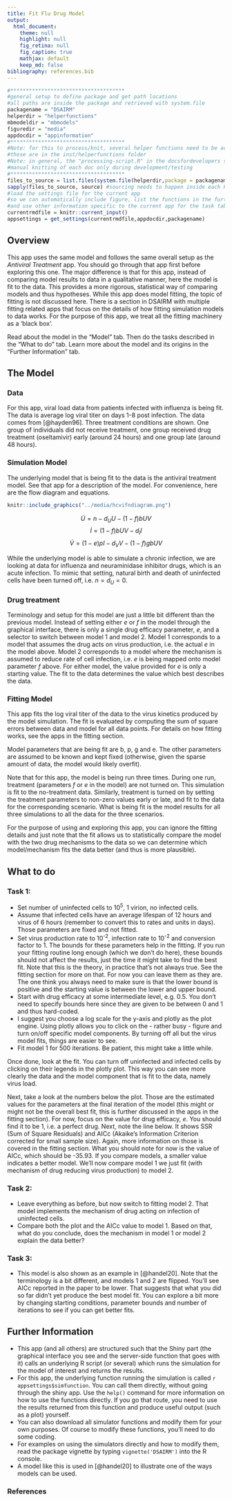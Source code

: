 ```yaml
---
title: Fit Flu Drug Model 
output:
  html_document:
    theme: null
    highlight: null
    fig_retina: null
    fig_caption: true
    mathjax: default 
    keep_md: false
bibliography: references.bib
---
```


```r
#*************************************
#general setup to define package and get path locations
#all paths are inside the package and retrieved with system.file
packagename = "DSAIRM"
helperdir = "helperfunctions"
mbmodeldir = "mbmodels"
figuredir = "media"
appdocdir = "appinformation" 
#*************************************
#Note: for this to process/knit, several helper functions need to be available (sourced) first
#those are in the inst/helperfunctions folder
#Note: in general, the "processing-script.R" in the docsfordevelopers should be used to produce the html docs
#manual knitting of each doc only during development/testing
#*************************************
files_to_source = list.files(system.file(helperdir,package = packagename),full.names=TRUE)
sapply(files_to_source, source) #sourcing needs to happen inside each Rmd file since knitr starts a new environment
#load the settings file for the current app 
#so we can automatically include figure, list the functions in the further information section
#and use other information specific to the current app for the task table generation
currentrmdfile = knitr::current_input() 
appsettings = get_settings(currentrmdfile,appdocdir,packagename)
```



## Overview {#shinytab1}
This app uses the same model and follows the same overall setup as the _Antiviral Treatment_ app. You should go through that app first before exploring this one. 
The major difference is that for this app, instead of comparing model results to data in a qualitative manner, here the model is fit to the data. This provides a more rigorous, statistical way of comparing models and thus hypotheses.
While this app does model fitting, the topic of fitting is not discussed here. There is a section in DSAIRM with multiple fitting related apps that focus on the details of how fitting simulation models to data works. For the purpose of this app, we treat all the fitting machinery as a 'black box'.

Read about the model in the "Model" tab. Then do the tasks described in the "What to do" tab. Learn more about the model and its origins in the "Further Information" tab.


## The Model {#shinytab2}

### Data
For this app, viral load data from patients infected with influenza is being fit. The data is average log viral titer on days 1-8 post infection. The data comes from [@hayden96]. 
Three treatment conditions are shown. One group of individuals did not receive treatment, one group received drug treatment (oseltamivir) early (around 24 hours) and one group late (around 48 hours).


### Simulation Model 
The underlying model that is being fit to the data is the antiviral treatment model. See that app for a description of the model. For convenience, here are the flow diagram and equations. 


```r
knitr::include_graphics("../media/hcvifndiagram.png")
```

$$\dot U = n - d_U U - (1-f)bUV$$ 
$$\dot I = (1-f)bUV - d_I I$$
$$\dot V = (1-e)pI - d_V V - (1-f)gbUV$$

While the underlying model is able to simulate a chronic infection, we are looking at data for influenza and neuraminidase inhibitor drugs, which is an acute infection. To mimic that setting, natural birth and death of uninfected cells have been turned off, i.e. $n = d_U = 0$.

### Drug treatment
Terminology and setup for this model are just a little bit different than the previous model. Instead of setting either $e$ or $f$ in the model through the graphical interface, there is only a single drug efficacy parameter, $e$, and a selector to switch between model 1 and model 2. Model 1 corresponds to a model that assumes the drug acts on virus production, i.e. the actual $e$ in the model above. Model 2 corresponds to a model where the mechanism is assumed to reduce rate of cell infection, i.e. $e$ is being mapped onto model parameter $f$ above. For either model, the value provided for $e$ is only a starting value. The fit to the data determines the value which best describes the data.


### Fitting Model
This app fits the log viral titer of the data to the virus kinetics produced by the model simulation. The fit is evaluated by computing the sum of square errors between data and model for all data points. For details on how fitting works, see the apps in the fitting section. 

Model parameters that are being fit are b, p, g and e. The other parameters are assumed to be known and kept fixed (otherwise, given the sparse amount of data, the model would likely overfit).

Note that for this app, the model is being run three times. During one run, treatment (parameters $f$ or $e$ in the model) are not turned on. This simulation is fit to the no-treatment data. Similarly, treatment is turned on by setting the treatment parameters to non-zero values early or late, and fit to the data for the corresponding scenario. What is being fit is the model results for all three simulations to all the data for the three scenarios. 

For the purpose of using and exploring this app, you can ignore the fitting details and just note that the fit allows us to statistically compare the model with the two drug mechanisms to the data so we can determine which model/mechanism fits the data better (and thus is more plausible).


## What to do {#shinytab3}



### Task 1: 

* Set number of uninfected cells to 10^5^, 1 virion, no infected cells.
* Assume that infected cells have an average lifespan of 12 hours and virus of 6 hours (remember to convert this to rates and units in days). Those parameters are fixed and not fitted.
* Set virus production rate to 10^-2^, infection rate to 10^-2^ and conversion factor to 1. The bounds for these parameters help in the fitting. If you run your fitting routine long enough (which we don't do here), these bounds should not affect the results, just the time it might take to find the best fit. Note that this is the theory, in practice that's not always true. See the fitting section for more on that. For now you can leave them as they are. The one think you always need to make sure is that the lower bound is positive and the starting value is between the lower and upper bound.  
* Start with drug efficacy at some intermediate level, e.g. 0.5. You don't need to specify bounds here since they are given to be between 0 and 1 and thus hard-coded.
* I suggest you choose a log scale for the y-axis and plotly as the plot engine. Using plotly allows you to click on the - rather busy - figure and turn on/off specific model components. By turning off all but the virus model fits, things are easier to see.
* Fit model 1 for 500 iterations. Be patient, this might take a little while. 

Once done, look at the fit. You can turn off uninfected and infected cells by clicking on their legends in the plotly plot. This way you can see more clearly the data and the model component that is fit to the data, namely virus load.

Next, take a look at the numbers below the plot. Those are the estimated values for the parameters at the final iteration of the model (this might or might not be the overall best fit, this is further discussed in the apps in the fitting section). For now, focus on the value for drug efficacy, $e$. You should find it to be 1, i.e. a perfect drug. Next, note the line below. It shows SSR (Sum of Square Residuals) and AICc (Akaike's Information Criterion corrected for small sample size). Again, more information on those is covered in the fitting section. What you should note for now is the value of AICc, which should be -35.93. If you compare models, a smaller value indicates a better model. We'll now compare model 1 we just fit (with mechanism of drug reducing virus production) to model 2.

### Task 2: 
* Leave everything as before, but now switch to fitting model 2. That model implements the mechanism of drug acting on infection of uninfected cells.
* Compare both the plot and the AICc value to model 1. Based on that, what do you conclude, does the mechanism in model 1 or model 2 explain the data better?

### Task 3:
* This model is also shown as an example in [@handel20]. Note that the terminology is a bit different, and models 1 and 2 are flipped. You'll see AICc reported in the paper to be lower. That suggests that what you did so far didn't yet produce the best model fit. You can explore a bit more by changing starting conditions, parameter bounds and number of iterations to see if you can get better fits.



## Further Information {#shinytab4}
* This app (and all others) are structured such that the Shiny part (the graphical interface you see and the server-side function that goes with it) calls an underlying R script (or several) which runs the simulation for the model of interest and returns the results.
* For this app, the underlying function running the simulation is called ``r appsettings$simfunction``. You can call them directly, without going through the shiny app. Use the `help()` command for more information on how to use the functions directly. If you go that route, you need to use the results returned from this function and produce useful output (such as a plot) yourself. 
* You can also download all simulator functions and modify them for your own purposes.  Of course to modify these functions, you'll need to do some coding.
* For examples on using the simulators directly and how to modify them, read the package vignette by typing `vignette('DSAIRM')` into the R console.
* A model like this is used in [@handel20] to illustrate one of the ways models can be used.


### References

